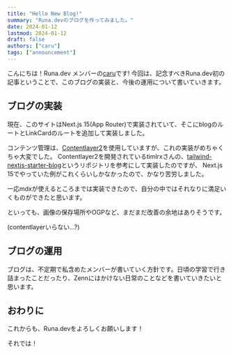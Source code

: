 ```yaml
---
title: "Hello New Blog!"
summary: "Runa.devのブログを作ってみました。"
date: 2024-01-12
lastmod: 2024-01-12
draft: false
authors: ["caru"]
tags: ["announcement"]
---
```


こんにちは！Runa.dev メンバーの[caru](https://runa.dev/caru)です!
今回は、記念すべきRuna.dev初の記事ということで、このブログの実装と、今後の運用について書いていきます。

## ブログの実装

現在、このサイトはNext.js 15(App Router)で実装されていて、そこにblogのルートとLinkCardのルートを追加して実装しました。

コンテンツ管理は、[Contentlayer2](https://github.com/timlrx/contentlayer2)を使用していますが、これの実装がめちゃくちゃ大変でした。
Contentlayer2を開発されているtimlrxさんの、[tailwind-nextjs-starter-blog](https://github.com/timlrx/tailwind-nextjs-starter-blog)というリポジトリを参考にして実装したのですが、
Next.js 15でやっていた例がこれくらいしかなかったので、かなり苦労しました。

一応mdxが使えるところまでは実装できたので、自分の中ではそれなりに満足いくものができたと思います。

といっても、画像の保存場所やOGPなど、まだまだ改善の余地はありそうです。

(contentlayerいらない...?)

## ブログの運用

ブログは、不定期で私含めたメンバーが書いていく方針です。日頃の学習で行き詰まったことだったり、Zennにはかけない日常のことなどを書いていきたいと思います。

## おわりに

これからも、Runa.devをよろしくお願いします！

それでは！
